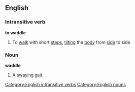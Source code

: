 ==English==
===Intransitive verb===
'''to waddle'''
#To [[walk]] with short [[step]]s, [[tilting]] the [[body]] from [[side]] to side
===Noun===
'''waddle'''
#A [[swaying]] [[gait]]
[[Category:English intransitive verbs]]
[[Category:English nouns]]